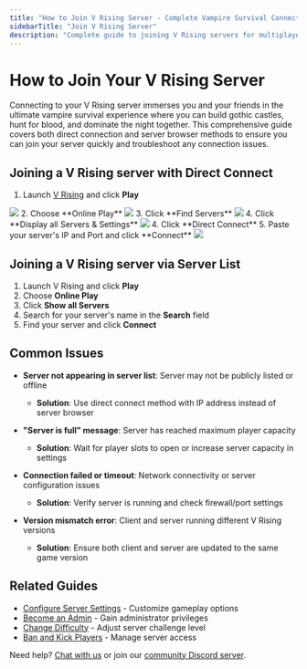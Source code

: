 ```yaml
---
title: "How to Join V Rising Server - Complete Vampire Survival Connection Guide"
sidebarTitle: "Join V Rising Server"
description: "Complete guide to joining V Rising servers for multiplayer vampire survival gameplay. Learn direct connection methods, server browser usage, and troubleshooting for seamless gothic multiplayer experiences."
---
```


# How to Join Your V Rising Server

Connecting to your V Rising server immerses you and your friends in the ultimate vampire survival experience where you can build gothic castles, hunt for blood, and dominate the night together. This comprehensive guide covers both direct connection and server browser methods to ensure you can join your server quickly and troubleshoot any connection issues.

## Joining a V Rising server with Direct Connect

1. Launch [V Rising](https://store.steampowered.com/app/1604030/V_Rising/) and click **Play** 
<Frame>
  <img src="/images/games/vrising/vrising-play.png" />
</Frame>
2. Choose **Online Play**
<Frame>
  <img src="/images/games/vrising/vrising-onlineplay.png" />
</Frame>
3. Click **Find Servers**
<Frame>
  <img src="/images/games/vrising/vrising-findservers.png" />
</Frame>
4. Click **Display all Servers & Settings**
<Frame>
  <img src="/images/games/vrising/vrising-displayallserversandsettings.png" />
</Frame>
4. Click **Direct Connect**
5. Paste your server's IP and Port and click **Connect**
<Frame>
  <img src="/images/games/vrising/vrising-directconnecttoserver.png" />
</Frame>

## Joining a V Rising server via Server List

1. Launch V Rising and click **Play** 
2. Choose  **Online Play** 
3. Click **Show all Servers**
4. Search for your server's name in the **Search** field
5. Find your server and click **Connect**

## Common Issues

- **Server not appearing in server list**: Server may not be publicly listed or offline
  - **Solution**: Use direct connect method with IP address instead of server browser

- **"Server is full" message**: Server has reached maximum player capacity
  - **Solution**: Wait for player slots to open or increase server capacity in settings

- **Connection failed or timeout**: Network connectivity or server configuration issues
  - **Solution**: Verify server is running and check firewall/port settings

- **Version mismatch error**: Client and server running different V Rising versions
  - **Solution**: Ensure both client and server are updated to the same game version

## Related Guides

- [Configure Server Settings](/games/vrising/configure-server-settings) - Customize gameplay options
- [Become an Admin](/games/vrising/become-an-admin) - Gain administrator privileges
- [Change Difficulty](/games/vrising/change-difficulty) - Adjust server challenge level
- [Ban and Kick Players](/games/vrising/ban-and-kick-players) - Manage server access

Need help? [Chat with us](https://berrybyte.net/contact) or join our [community Discord server](https://discord.com/invite/Pv8DMpXtma).